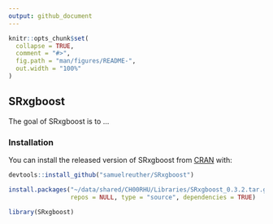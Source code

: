 ```yaml
---
output: github_document
---
```


<!-- README.md is generated from README.Rmd. Please edit that file -->

```r
knitr::opts_chunk$set(
  collapse = TRUE,
  comment = "#>",
  fig.path = "man/figures/README-",
  out.width = "100%"
)
```

## SRxgboost

<!-- badges: start -->
<!-- badges: end -->

The goal of SRxgboost is to ...

### Installation

You can install the released version of SRxgboost from [CRAN](https://CRAN.R-project.org) with:

```r
devtools::install_github("samuelreuther/SRxgboost")

install.packages("~/data/shared/CH00RHU/Libraries/SRxgboost_0.3.2.tar.gz",
                 repos = NULL, type = "source", dependencies = TRUE)

library(SRxgboost)
```
